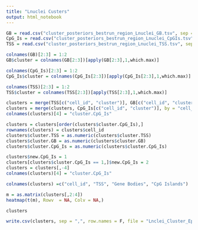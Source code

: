 ```yaml
---
title: "Lnuclei Custers" 
output: html_notebook
---
```


```r
GB = read.csv("cluster_posteriors_bestrun_region_Lnuclei_GB.tsv", sep = "\t")
CpG_Is = read.csv("cluster_posteriors_bestrun_region_Lnuclei_CpGIs.tsv", sep = "\t")
TSS = read.csv("cluster_posteriors_bestrun_region_Lnuclei_TSS.tsv", sep = "\t")
```

```r
colnames(GB)[2:3] = 1:2
GB$cluster = colnames(GB[2:3])[apply(GB[2:3],1,which.max)]

colnames(CpG_Is)[2:3] = 1:2
CpG_Is$cluster = colnames(CpG_Is[2:3])[apply(CpG_Is[2:3],1,which.max)]

colnames(TSS)[2:3] = 1:2
TSS$cluster = colnames(TSS[2:3])[apply(TSS[2:3],1,which.max)]
```

```r
clusters = merge(TSS[c("cell_id", "cluster")], GB[c("cell_id", "cluster")], by = "cell_id", suffixes = c(".TSS", ".GB"))
clusters = merge(clusters, CpG_Is[c("cell_id", "cluster")], by = "cell_id")
colnames(clusters)[4] = "cluster.CpG_Is"
```

```r
clusters = clusters[order(clusters$cluster.CpG_Is),]
rownames(clusters) = clusters$cell_id
clusters$cluster.TSS = as.numeric(clusters$cluster.TSS)
clusters$cluster.GB = as.numeric(clusters$cluster.GB)
clusters$cluster.CpG_Is = as.numeric(clusters$cluster.CpG_Is)

clusters$new.CpG_Is = 1
clusters[clusters$cluster.CpG_Is == 1,]$new.CpG_Is = 2
clusters = clusters[,-4]
colnames(clusters)[4] = "cluster.CpG_Is"
```

```r
colnames(clusters) =c("cell_id", "TSS", "Gene Bodies", "CpG Islands")
```


```r
m = as.matrix(clusters[,2:4])
heatmap(t(m), Rowv	= NA, Colv = NA,)
```

```r
clusters
```

```r
write.csv(clusters, sep = ",", row.names = F, file = "Lnclei_Cluster_Epiclomal.csv")
```


